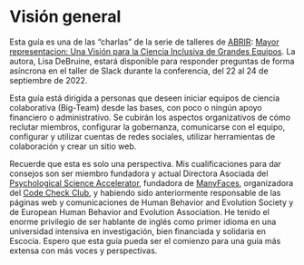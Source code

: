 # Visión general {-}

Esta guía es una de las "charlas" de la serie de talleres de [ABRIR](https://abrirpsy.org): [Mayor representacion: Una Visión para la Ciencia Inclusiva de Grandes Equipos](https://abrirpsy.org/program-updated-increased-representation-workshop-series/). La autora, Lisa DeBruine, estará disponible para responder preguntas de forma asíncrona en el taller de Slack durante la conferencia, del 22 al 24 de septiembre de 2022.

Esta guía está dirigida a personas que deseen iniciar equipos de ciencia colaborativa (Big-Team) desde las bases, con poco o ningún apoyo financiero o administrativo. Se cubirán los aspectos organizativos de cómo reclutar miembros, configurar la gobernanza, comunicarse con el equipo, configurar y utilizar cuentas de redes sociales, utilizar herramientas de colaboración y crear un sitio web.

Recuerde que esta es solo una perspectiva. Mis cualificaciones para dar consejos son ser miembro fundadora y actual Directora Asociada del [Psychological Science Accelerator](https://psysciacc.org), fundadora de [ManyFaces](https://twitter.com/ManyFacesTeam), organizadora del [Code Check Club](https://github.com/code-check-club), y habiendo sido anteriormente responsable de las páginas web y comunicaciones de Human Behavior and Evolution Society y de European Human Behavior and Evolution Association. He tenido el enorme privilegio de ser hablante de inglés como primer idioma en una universidad intensiva en investigación, bien financiada y solidaria en Escocia. Espero que esta guía pueda ser el comienzo para una guía más extensa con más voces y perspectivas.


